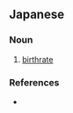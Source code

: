 ==Japanese==
{{ja-kanjitab|しゅつ|k1=しゅっ|さん|りつ|yomi=on}}

===Noun===
{{ja-noun|しゅっさんりつ}}

# [[birthrate]]

===References===
* {{R:Shogakukan}}